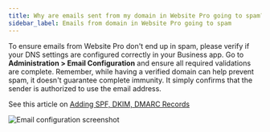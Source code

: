 ```yaml
---
title: Why are emails sent from my domain in Website Pro going to spam?
sidebar_label: Emails from domain in Website Pro going to spam
---
```


To ensure emails from Website Pro don't end up in spam, please verify if your DNS settings are configured correctly in your Business app. Go to **Administration > Email Configuration** and ensure all required validations are complete. Remember, while having a verified domain can help prevent spam, it doesn't guarantee complete immunity. It simply confirms that the sender is authorized to use the email address.

See this article on [Adding SPF, DKIM, DMARC Records](/vendasta-products/vendasta-products-website/vendasta-products-website-general/adding-spf-dkim-dmarc-records)

![Email configuration screenshot](./img/vendasta-products/vendasta-products-website/vendasta-products-website-general/27829768367639.png)